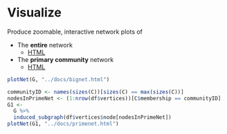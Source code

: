 # Visualize

Produce zoomable, interactive network plots of

* The **entire** network
  * [HTML](bignet.html)
* The **primary community** network
  * [HTML](primenet.html)

```r
plotNet(G, "../docs/bignet.html")
```

```r
communityID <- names(sizes(C))[sizes(C) == max(sizes(C))]
nodesInPrimeNet <- (1:nrow(df$vertices))[C$membership == communityID]
G1 <-
  G %>% 
  induced_subgraph(df$vertices$node[nodesInPrimeNet])
plotNet(G1, "../docs/primenet.html")
```

